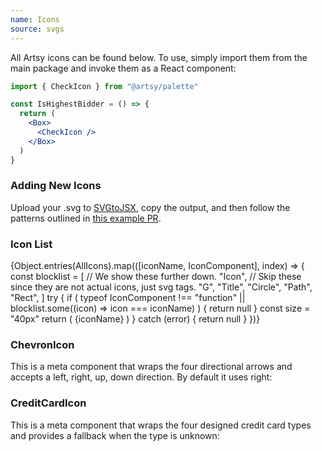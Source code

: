 ```yaml
---
name: Icons
source: svgs
---
```


All Artsy icons can be found below. To use, simply import them from the main
package and invoke them as a React component:

```jsx
import { CheckIcon } from "@artsy/palette"

const IsHighestBidder = () => {
  return (
    <Box>
      <CheckIcon />
    </Box>
  )
}
```

### Adding New Icons

Upload your .svg to [SVGtoJSX](https://svg2jsx.com/), copy the output, and then
follow the patterns outlined in
[this example PR](https://github.com/artsy/palette/pull/802).


### Icon List

<Flex flexWrap="wrap" pt={4}>
  {Object.entries(AllIcons).map(([iconName, IconComponent], index) => {
    const blocklist = [
      // We show these further down.
      "Icon",
      // Skip these since they are not actual icons, just svg tags.
      "G",
      "Title",
      "Circle",
      "Path",
      "Rect",
    ]
    try {
      if (
        typeof IconComponent !== "function" ||
        blocklist.some((icon) => icon === iconName)
      ) {
        return null
      }
      const size = "40px"
      return (
        <Box pr={4} pb={2} mb={4} key={index} width="20%">
          <IconComponent width={size} height={size} />
          <Separator my={1} />
          <Sans size="3" weight="medium">
            {iconName}
          </Sans>
        </Box>
      )
    } catch (error) {
      return null
    }
  })}
</Flex>

### ChevronIcon

This is a meta component that wraps the four directional arrows and accepts a
left, right, up, down direction. By default it uses right:

<Playground>
  <Flex justifyContent="space-evenly" width="100%">
    <ChevronIcon direction="up" height="40px" width="40px" />
    <ChevronIcon direction="down" height="40px" width="40px" />
    <ChevronIcon direction="left" height="40px" width="40px" />
    <ChevronIcon direction="right" height="40px" width="40px" />
  </Flex>
</Playground>

<Spacer mb={3} />

### CreditCardIcon

This is a meta component that wraps the four designed credit card types and
provides a fallback when the type is unknown:

<Playground>
  <Flex justifyContent="space-evenly" width="100%">
    <CreditCardIcon type="American Express" height="40px" width="40px" />
    <CreditCardIcon type="Discover" height="40px" width="40px" />
    <CreditCardIcon type="MasterCard" height="40px" width="40px" />
    <CreditCardIcon type="Unknown" height="40px" width="40px" />
    <CreditCardIcon type="Visa" height="40px" width="40px" />
  </Flex>
</Playground>
